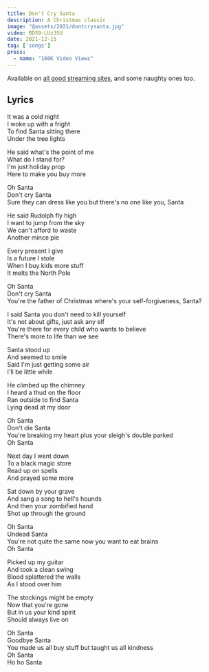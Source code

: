 ```yaml
---
title: Don't Cry Santa
description: A Christmas classic
image: "@assets/2021/dontcrysanta.jpg"
video: BDS9-LUz3SU
date: 2021-12-15
tag: ['songs']
press:
  - name: "160K Video Views"
---
```


Available on [all good streaming sites](https://olifro.st/links), and some naughty ones too.

## Lyrics

It was a cold night  
I woke up with a fright  
To find Santa sitting there  
Under the tree lights  
  
He said what's the point of me  
What do I stand for?  
I'm just holiday prop  
Here to make you buy more  
  
Oh Santa  
Don't cry Santa  
Sure they can dress like you but there's no one like you, Santa  
  
He said Rudolph fly high  
I want to jump from the sky  
We can't afford to waste  
Another mince pie  
  
Every present I give  
Is a future I stole  
When I buy kids more stuff  
It melts the North Pole  
  
Oh Santa  
Don't cry Santa  
You're the father of Christmas where's your self-forgiveness, Santa?  
  
I said Santa you don't need to kill yourself  
It's not about gifts, just ask any elf  
You're there for every child who wants to believe  
There's more to life than we see  
  
Santa stood up  
And seemed to smile  
Said I'm just getting some air  
I'll be little while  
  
He climbed up the chimney  
I heard a thud on the floor  
Ran outside to find Santa  
Lying dead at my door  
  
Oh Santa  
Don't die Santa  
You're breaking my heart plus your sleigh's double parked  
Oh Santa  
  
Next day I went down  
To a black magic store  
Read up on spells  
And prayed some more  
  
Sat down by your grave  
And sang a song to hell's hounds  
And then your zombified hand  
Shot up through the ground  
  
Oh Santa  
Undead Santa  
You're not quite the same now you want to eat brains  
Oh Santa  
  
Picked up my guitar  
And took a clean swing  
Blood splattered the walls  
As I stood over him  
  
The stockings might be empty  
Now that you're gone  
But in us your kind spirit  
Should always live on  
  
Oh Santa  
Goodbye Santa  
You made us all buy stuff but taught us all kindness  
Oh Santa  
Ho ho Santa